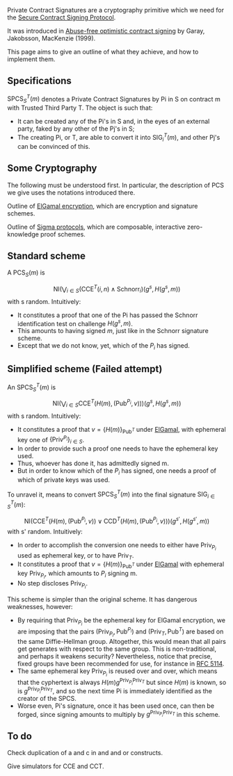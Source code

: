 Private Contract Signatures are a cryptography primitive which we need for the [[Secure Contract Signing Protocol]].

It was introduced in [http://citeseerx.ist.psu.edu/viewdoc/summary?doi=10.1.1.118.4142 Abuse-free optimistic contract signing] by Garay, Jakobsson, MacKenzie (1999). 

This page aims to give an outline of what they achieve, and how to implement them.

== Specifications ==

<math>\textrm{SPCS}^T_S(m)</math>  denotes a Private Contract Signatures by Pi in S on contract m with Trusted Third Party T. The object is such that:
* It can be created any of the Pi's in S and, in the eyes of an external party, faked by any other of the Pj's in S;
* The creating Pi, or T, are able to convert it into <math>\textrm{SIG}^T_{i}(m)</math>, and other Pj's can be convinced of this.

== Some Cryptography ==

The following must be understood first. In particular, the description of PCS we give uses the notations introduced there.

Outline of [[ElGamalSchnorr|ElGamal encryption]], which are encryption and signature schemes.

Outline of [[Sigma_Protocols|Sigma protocols]], which are composable, interactive zero-knowledge proof schemes.


== Standard scheme ==

A <math>\textrm{PCS}_S(m)</math> is
:<math>\textrm{NI}\left( \bigvee_{i\in S} (\textrm{CCE}^T(i,n)\wedge\textrm{Schnorr}_i \right)(g^s,H(g^s,m))</math>
with s random.
Intuitively:
* It constitutes a proof that one of the Pi has passed the Schnorr identification test on challenge <math>H(g^s,m)</math>.
* This amounts to having signed <math>m</math>, just like in the Schnorr signature scheme.
* Except that we do not know, yet, which of the <math>P_i</math> has signed.

== Simplified scheme (Failed attempt) ==

An <math>\textrm{SPCS}^T_S(m)</math> is
:<math>\textrm{NI}\left(\bigvee_{i\in S}\textrm{CCE}^T(H(m),(\textrm{Pub}^{P_i},v))\right)(g^s,H(g^s,m))
</math>
with s random. Intuitively:
* It constitutes a proof that <math>v=\{H(m)\}_{\textrm{Pub}^T}</math> under [[ElGamal]], with ephemeral key one of <math>\{\textrm{Priv}^{P_i}\}_{i\in S}</math>.
* In order to provide such a proof one needs to have the ephemeral key used.
* Thus, whoever has done it, has admittedly signed m.
* But in order to know which of the <math>P_i</math> has signed, one needs a proof of which of private keys was used. 


To unravel it, means to convert <math>\textrm{SPCS}^T_S(m)</math> into the final signature <math>\textrm{SIG}^T_{i\in S}(m)</math>:
:<math>\textrm{NI}\left(\textrm{CCE}^T(H(m),(\textrm{Pub}^{P_i},v))\vee\textrm{CCD}^T(H(m),(\textrm{Pub}^{P_i},v))\right)(g^{s'},H(g^{s'},m))
</math>
with s' random. Intuitively:
* In order to accomplish the conversion one needs to either have <math>\textrm{Priv}_{P_i}</math> used as ephemeral key, or to have <math>\textrm{Priv}_T</math>.
* It constitutes a proof that <math>v=\{H(m)\}_{\textrm{Pub}^T}</math> under [[ElGamal]] with ephemeral key <math>\textrm{Priv}_{P_i}</math>, which amounts to <math>P_i</math> signing m.
* No step discloses <math>\textrm{Priv}_{P_i}</math>.


This scheme is simpler than the original scheme. It has dangerous weaknesses, however:
* By requiring that <math>\textrm{Priv}_{P_i}</math> be the ephemeral key for ElGamal encryption, we are imposing that the pairs <math>(\textrm{Priv}_{P_i},\textrm{Pub}^{P_i})</math> and <math>(\textrm{Priv}_{T},\textrm{Pub}^{T})</math> are based on the same Diffie-Hellman group. Altogether, this would mean that all pairs get generates with respect to the same group. This is non-traditional, and perhaps it weakens security? Nevertheless, notice that precise, fixed groups have been recommended for use, for instance in [http://tools.ietf.org/html/rfc5114#page-4 RFC 5114].
* The same ephemeral key <math>\textrm{Priv}_{P_i}</math> is reused over and over, which means that the cyphertext is always <math>H(m)g^{\textrm{Priv}_{P_i}\textrm{Priv}_{T}}</math> but since <math>H(m)</math> is known, so is <math>g^{\textrm{Priv}_{P_i}\textrm{Priv}_{T}}</math>, and so the next time Pi is immediately identified as the creator of the SPCS.
* Worse even, Pi's signature, once it has been used once, can then be forged, since signing amounts to multiply by <math>g^{\textrm{Priv}_{P_i}\textrm{Priv}_{T}}</math> in this scheme.

== To do ==

Check duplication of a and c in and and or constructs.

Give simulators for CCE and CCT.